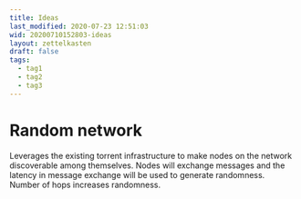 ```yaml
---
title: Ideas
last_modified: 2020-07-23 12:51:03
wid: 20200710152803-ideas
layout: zettelkasten
draft: false
tags:
  - tag1
  - tag2
  - tag3
---
```


Random network
==============

Leverages the existing torrent infrastructure to make nodes on the
network discoverable among themselves. Nodes will exchange messages and
the latency in message exchange will be used to generate randomness.
Number of hops increases randomness.
